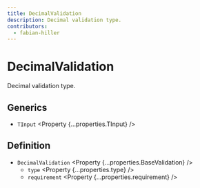 ```yaml
---
title: DecimalValidation
description: Decimal validation type.
contributors:
  - fabian-hiller
---
```



# DecimalValidation

Decimal validation type.

## Generics

- `TInput` <Property {...properties.TInput} />

## Definition

- `DecimalValidation` <Property {...properties.BaseValidation} />
  - `type` <Property {...properties.type} />
  - `requirement` <Property {...properties.requirement} />
